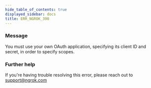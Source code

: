 ```yaml
---
hide_table_of_contents: true
displayed_sidebar: docs
title: ERR_NGROK_390
---
```


### Message

You must use your own OAuth application, specifying its client ID and secret, in order to specify scopes.

<ErrorDetails />

### Further help

If you're having trouble resolving this error, please reach out to [support@ngrok.com](mailto:support@ngrok.com?subject=Help%20with%20ERR_NGROK_390)
